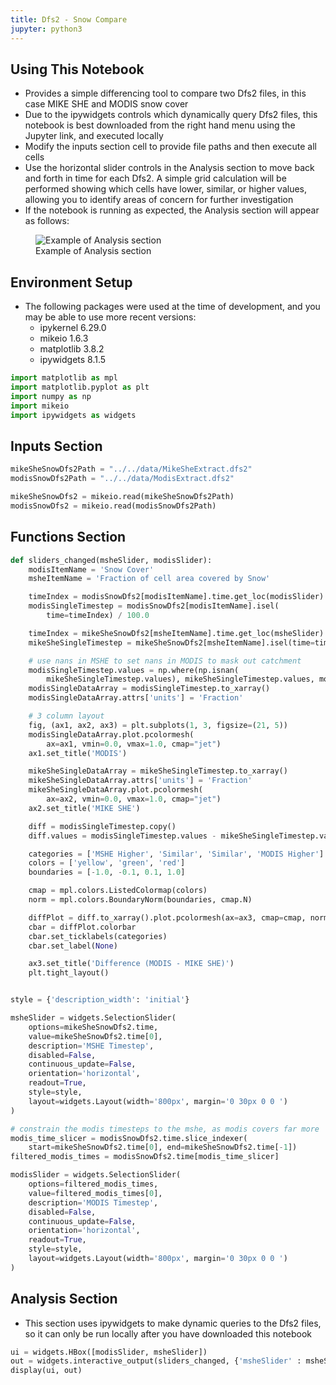 ```yaml
---
title: Dfs2 - Snow Compare
jupyter: python3
---
```




## Using This Notebook
- Provides a simple differencing tool to compare two Dfs2 files, in this case MIKE SHE and MODIS snow cover
- Due to the ipywidgets controls which dynamically query Dfs2 files, this notebook is best downloaded from the right hand menu using the Jupyter link, and executed locally
- Modify the inputs section cell to provide file paths and then execute all cells
- Use the horizontal slider controls in the Analysis section to move back and forth in time for each Dfs2. A simple grid calculation will be performed showing which cells have lower, similar, or higher values, allowing you to identify areas of concern for further investigation
- If the notebook is running as expected, the Analysis section will appear as follows:

![Example of Analysis section](../../images/dfs2_snowcompare_preview.png)

## Environment Setup
- The following packages were used at the time of development, and you may be able to use more recent versions:
    - ipykernel 6.29.0
    - mikeio 1.6.3
    - matplotlib 3.8.2
    - ipywidgets 8.1.5

```python
import matplotlib as mpl
import matplotlib.pyplot as plt
import numpy as np
import mikeio
import ipywidgets as widgets
```

## Inputs Section

```python
mikeSheSnowDfs2Path = "../../data/MikeSheExtract.dfs2"
modisSnowDfs2Path = "../../data/ModisExtract.dfs2"

mikeSheSnowDfs2 = mikeio.read(mikeSheSnowDfs2Path)
modisSnowDfs2 = mikeio.read(modisSnowDfs2Path)
```

## Functions Section

```python
def sliders_changed(msheSlider, modisSlider):
    modisItemName = 'Snow Cover'
    msheItemName = 'Fraction of cell area covered by Snow'

    timeIndex = modisSnowDfs2[modisItemName].time.get_loc(modisSlider)
    modisSingleTimestep = modisSnowDfs2[modisItemName].isel(
        time=timeIndex) / 100.0

    timeIndex = mikeSheSnowDfs2[msheItemName].time.get_loc(msheSlider)
    mikeSheSingleTimestep = mikeSheSnowDfs2[msheItemName].isel(time=timeIndex)

    # use nans in MSHE to set nans in MODIS to mask out catchment
    modisSingleTimestep.values = np.where(np.isnan(
        mikeSheSingleTimestep.values), mikeSheSingleTimestep.values, modisSingleTimestep.values)
    modisSingleDataArray = modisSingleTimestep.to_xarray()
    modisSingleDataArray.attrs['units'] = 'Fraction'

    # 3 column layout
    fig, (ax1, ax2, ax3) = plt.subplots(1, 3, figsize=(21, 5))
    modisSingleDataArray.plot.pcolormesh(
        ax=ax1, vmin=0.0, vmax=1.0, cmap="jet")
    ax1.set_title('MODIS')

    mikeSheSingleDataArray = mikeSheSingleTimestep.to_xarray()
    mikeSheSingleDataArray.attrs['units'] = 'Fraction'
    mikeSheSingleDataArray.plot.pcolormesh(
        ax=ax2, vmin=0.0, vmax=1.0, cmap="jet")
    ax2.set_title('MIKE SHE')

    diff = modisSingleTimestep.copy()
    diff.values = modisSingleTimestep.values - mikeSheSingleTimestep.values

    categories = ['MSHE Higher', 'Similar', 'Similar', 'MODIS Higher']
    colors = ['yellow', 'green', 'red']
    boundaries = [-1.0, -0.1, 0.1, 1.0]

    cmap = mpl.colors.ListedColormap(colors)
    norm = mpl.colors.BoundaryNorm(boundaries, cmap.N)

    diffPlot = diff.to_xarray().plot.pcolormesh(ax=ax3, cmap=cmap, norm=norm)
    cbar = diffPlot.colorbar
    cbar.set_ticklabels(categories)
    cbar.set_label(None)

    ax3.set_title('Difference (MODIS - MIKE SHE)')
    plt.tight_layout()


style = {'description_width': 'initial'}

msheSlider = widgets.SelectionSlider(
    options=mikeSheSnowDfs2.time,
    value=mikeSheSnowDfs2.time[0],
    description='MSHE Timestep',
    disabled=False,
    continuous_update=False,
    orientation='horizontal',
    readout=True,
    style=style,
    layout=widgets.Layout(width='800px', margin='0 30px 0 0 ')
)

# constrain the modis timesteps to the mshe, as modis covers far more
modis_time_slicer = modisSnowDfs2.time.slice_indexer(
    start=mikeSheSnowDfs2.time[0], end=mikeSheSnowDfs2.time[-1])
filtered_modis_times = modisSnowDfs2.time[modis_time_slicer]

modisSlider = widgets.SelectionSlider(
    options=filtered_modis_times,
    value=filtered_modis_times[0],
    description='MODIS Timestep',
    disabled=False,
    continuous_update=False,
    orientation='horizontal',
    readout=True,
    style=style,
    layout=widgets.Layout(width='800px', margin='0 30px 0 0 ')
)
```

## Analysis Section

- This section uses ipywidgets to make dynamic queries to the Dfs2 files, so it can only be run locally after you have downloaded this notebook

```python
ui = widgets.HBox([modisSlider, msheSlider])
out = widgets.interactive_output(sliders_changed, {'msheSlider' : msheSlider, 'modisSlider' : modisSlider})
display(ui, out)
```